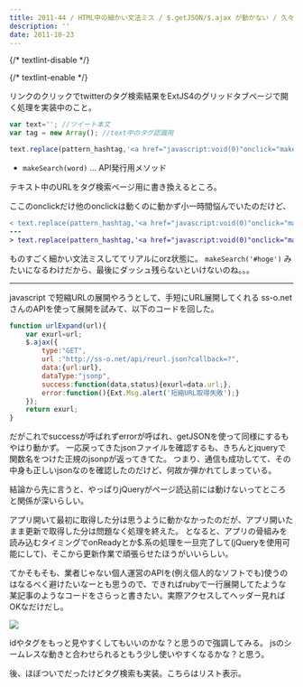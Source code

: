 ```yaml
---
title: 2011-44 / HTML中の細かい文法ミス / $.getJSON/$.ajax が動かない / 久々にクライアント更新
description: ''
date: 2011-10-23
---
```


{/* textlint-disable */}


{/* textlint-enable */}

リンクのクリックでtwitterのタグ検索結果をExtJS4のグリッドタブページで開く処理を実装中のこと。

```js
var text=''; //ツイート本文
var tag = new Array(); //text中のタグ認識用

text.replace(pattern_hashtag,'<a href="javascript:void(0)"onclick="makeSearch('+tag[0]+')">'+tag[0]+'</a>');
```

- `makeSearch(word)` … API発行用メソッド

テキスト中のURLをタグ検索ページ用に書き換えるところ。

ここのonclickだけ他のonclickは動くのに動かず小一時間悩んでいたのだけど、

```diff
< text.replace(pattern_hashtag,'<a href="javascript:void(0)"onclick="makeSearch('+tag[0]+')">'+tag[0]+'</a>');
---
> text.replace(pattern_hashtag,'<a href="javascript:void(0)"onclick="makeSearch(\''+tag[0]+'\')">'+tag[0]+'</a>');
```

ものすごく細かい文法ミスしててリアルにorz状態に。
`makeSearch('#hoge')` みたいになるわけだから、最後にダッシュ残らないといけないのね。。。

----

javascript で短縮URLの展開やろうとして、手短にURL展開してくれる ss-o.net さんのAPIを使って展開を試みて、以下のコードを回した。

```js
function urlExpand(url){
	var exurl=url;
	$.ajax({
		type:"GET",
		url :"http://ss-o.net/api/reurl.json?callback=?",
		data:{url:url},
		dataType:"jsonp",
		success:function(data,status){exurl=data.url;},
		error:function(){Ext.Msg.alert('短縮URL取得失敗');}
	});
	return exurl;
}
```

だがこれでsuccessが呼ばれずerrorが呼ばれ、getJSONを使って同様にするもやはり動かず。
一応戻ってきたjsonファイルを確認するも、きちんとjqueryで関数名をつけた正規のjsonpが返ってきてた。
つまり、通信も成功してて、その中身も正しいjsonなのを確認したのだけど、何故か弾かれてしまっている。

結論から先に言うと、やっぱりjQueryがページ読込前には動けないってところと関係が深いらしい。

アプリ開いて最初に取得した分は思うように動かなかったのだが、アプリ開いたまま更新で取得した分は問題なく処理を終えた。
となると、アプリの骨組みを読み込むタイミングでonReadyとか$.系の処理を一旦完了して(jQueryを使用可能にして)、そこから更新作業で頑張らせたほうがいいらしい。

てかそもそも、業者じゃない個人運営のAPIを(例え個人的なソフトでも)使うのはなるべく避けたいなーとも思うので、できればrubyで一行展開してたような某記事のようなコードをさらっと書きたい。実際アクセスしてヘッダー見ればOKなだけだし。

![](/img/blog/2011-44/20120126210528.jpeg)

idやタグをもっと見やすくしてもいいのかな？と思うので強調してみる。
jsのシームレスな動きと合わせられるともう少し使いやすくなるかな？と思う。

後、ほぼついでだったけどタグ検索も実装。こちらはリスト表示。
